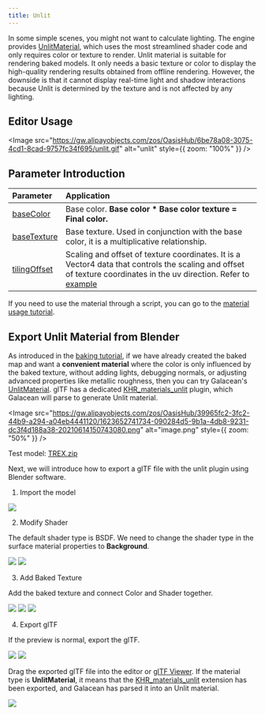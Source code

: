 ```yaml
---
title: Unlit
---
```


In some simple scenes, you might not want to calculate lighting. The engine provides [UnlitMaterial](/apis/core/#UnlitMaterial), which uses the most streamlined shader code and only requires color or texture to render. Unlit material is suitable for rendering baked models. It only needs a basic texture or color to display the high-quality rendering results obtained from offline rendering. However, the downside is that it cannot display real-time light and shadow interactions because Unlit is determined by the texture and is not affected by any lighting.

## Editor Usage

<Image src="https://gw.alipayobjects.com/zos/OasisHub/6be78a08-3075-4cd1-8cad-9757fc34f695/unlit.gif" alt="unlit" style={{ zoom: "100%" }} />

## Parameter Introduction

| Parameter | Application |
| :-- | :-- |
| [baseColor](/apis/core/#UnlitMaterial-baseColor) | Base color. **Base color \* Base color texture = Final color.** |
| [baseTexture](/apis/core/#UnlitMaterial-baseTexture) | Base texture. Used in conjunction with the base color, it is a multiplicative relationship. |
| [tilingOffset](/apis/core/#UnlitMaterial-tilingOffset) | Scaling and offset of texture coordinates. It is a Vector4 data that controls the scaling and offset of texture coordinates in the uv direction. Refer to [example](/en/embed/tiling-offset) |

If you need to use the material through a script, you can go to the [material usage tutorial](/en/docs/graphics/material/script).

## Export Unlit Material from Blender

As introduced in the [baking tutorial](/en/docs/art/bake-blender), if we have already created the baked map and want a **convenient material** where the color is only influenced by the baked texture, without adding lights, debugging normals, or adjusting advanced properties like metallic roughness, then you can try Galacean's [UnlitMaterial](/apis/core/#UnlitMaterial). glTF has a dedicated [KHR_materials_unlit](https://github.com/KhronosGroup/glTF/tree/master/extensions/2.0/Khronos/KHR_materials_unlit) plugin, which Galacean will parse to generate Unlit material.

<Image src="https://gw.alipayobjects.com/zos/OasisHub/39965fc2-3fc2-44b9-a294-a04eb4441120/1623652741734-090284d5-9b1a-4db8-9231-dc3f4d188a38-20210614150743080.png" alt="image.png" style={{ zoom: "50%" }} />

Test model: [TREX.zip](https://www.yuque.com/attachments/yuque/0/2021/zip/381718/1623651429048-7f6a3610-d5cb-4a73-97f5-0d37d0c63b2c.zip?_lake_card=%7B%22src%22%3A%22https%3A%2F%2Fwww.yuque.com%2Fattachments%2Fyuque%2F0%2F2021%2Fzip%2F381718%2F1623651429048-7f6a3610-d5cb-4a73-97f5-0d37d0c63b2c.zip%22%2C%22name%22%3A%22TREX.zip%22%2C%22size%22%3A499161%2C%22type%22%3A%22application%2Fx-zip-compressed%22%2C%22ext%22%3A%22zip%22%2C%22status%22%3A%22done%22%2C%22taskId%22%3A%22u458bcbec-d647-4328-8036-3d5eb12860f%22%2C%22taskType%22%3A%22upload%22%2C%22id%22%3A%22ua8a5baad%22%2C%22card%22%3A%22file%22%7D)

Next, we will introduce how to export a glTF file with the unlit plugin using Blender software.

1. Import the model

<Image src="https://gw.alipayobjects.com/zos/OasisHub/e5dbfb61-5c0c-4ca5-8c7f-bde353d4c211/1623651809057-138f49cf-6fe7-4f54-8161-c7e157ec85fd-20210614150752343.png" />

2. Modify Shader

The default shader type is BSDF. We need to change the shader type in the surface material properties to **Background**.

<Image src="https://gw.alipayobjects.com/zos/OasisHub/abf1e279-1f78-4d21-8c1f-d58d7f74992c/1623652169374-7f39e5f0-6639-4795-8565-b8f0b09420ed-20210614150804567.png" />

<Image src="https://gw.alipayobjects.com/zos/OasisHub/c8c51e5f-c7c6-44a3-87e2-dc649e13fddb/1623652230768-69cd6f7e-175d-4f9f-9042-b3629d422b8e.png" />

3. Add Baked Texture

Add the baked texture and connect Color and Shader together.

<Image src="https://gw.alipayobjects.com/zos/OasisHub/50c69e7b-c099-4a2d-b546-8a55ff4f9309/1623652264008-7ae4c13c-6430-44b0-995e-2c23c9f117a7-20210614150846797.png" />

<Image src="https://gw.alipayobjects.com/zos/OasisHub/6ed13e19-a9e5-4454-a0d5-ad27b3cabe14/1623652368637-6dda44be-4cde-4f65-a72f-d39b5d3f60ce.png" />

<Image src="https://gw.alipayobjects.com/zos/OasisHub/e9a99c9c-f661-4666-86bc-d8e91030c0f7/1623652380351-501dd929-7f96-4578-b49a-11724a0782a7.png" />

4. Export glTF

If the preview is normal, export the glTF.

<Image src="https://gw.alipayobjects.com/zos/OasisHub/4b6b5f8f-ebd2-46af-85c7-9a26b5f66a2e/1623652403568-450291a8-1a0b-4cf4-8e71-c183a05632b0-20210614150902221.png" />

<Image src="https://gw.alipayobjects.com/zos/OasisHub/1fe38185-399e-4f56-bff4-c39ba4ae3a2a/1623652462007-85b065a3-69fa-4d80-9dfd-834ef66da12a.png" />

Drag the exported glTF file into the editor or [glTF Viewer](https://galacean.antgroup.com/engine/gltf-viewer). If the material type is **UnlitMaterial**, it means that the [KHR_materials_unlit](https://github.com/KhronosGroup/glTF/tree/master/extensions/2.0/Khronos/KHR_materials_unlit) extension has been exported, and Galacean has parsed it into an Unlit material.

<Image src="https://gw.alipayobjects.com/zos/OasisHub/fbb6ba43-f7d7-4757-a1d3-590083d30573/1623652636074-d8bb8437-f885-43fd-8957-8e14ae9fd8c0-20210614150914493.png" />
